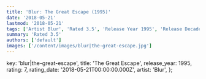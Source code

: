 ```yaml
---
title: 'Blur: The Great Escape (1995)'
date: '2018-05-21'
lastmod: '2018-05-21'
tags: ['Artist Blur', 'Rated 3.5', 'Release Year 1995', 'Release Decade 1990']
summary: 'Rated 3.5'
authors: ['default']
images: ['/content/images/blur|the-great-escape.jpg']
---
```


  key: 'blur|the-great-escape',
  title: 'The Great Escape',
  release_year: 1995,
  rating: 7,
  rating_date: '2018-05-21T00:00:00.000Z',
  artist: 'Blur',
};

<MusicRating data={data} />
